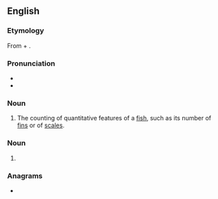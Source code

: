 ==English==

===Etymology===
From {{der|en|grc|μέρος|t=part}} + {{af|en|-ist|-ics}}.

===Pronunciation===
* {{IPA|/məˈɹɪstɪks/|lang=en}}
* {{hyph|me|ris|tics|lang=en}}

===Noun===
{{wikipedia}}
{{en-noun|-}}

# {{lb|en|ichthyology}} The counting of quantitative features of a [[fish]], such as its number of [[fin]]s or of [[scale]]s.

===Noun===
{{head|en|noun plural form}}

# {{plural of|meristic|lang=en}}

===Anagrams===
* {{anagrams|en|a=ceiimrsst|scimiters}}